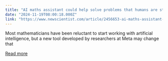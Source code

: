 ```yaml
---
title: "AI maths assistant could help solve problems that humans are stuck on"
date: "2024-11-19T08:00:18.000Z"
link: "https://www.newscientist.com/article/2456653-ai-maths-assistant-could-help-solve-problems-that-humans-are-stuck-on/?utm_campaign=RSS%7CNSNS&utm_source=NSNS&utm_medium=RSS&utm_content=technology"
---
```


Most mathematicians have been reluctant to start working with artificial intelligence, but a new tool developed by researchers at Meta may change that

[Read more](https://www.newscientist.com/article/2456653-ai-maths-assistant-could-help-solve-problems-that-humans-are-stuck-on/?utm_campaign=RSS%7CNSNS&utm_source=NSNS&utm_medium=RSS&utm_content=technology)
